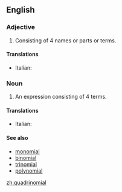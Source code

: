 ==English==

===Adjective===
{{en-adj|-}}

# Consisting of 4 names or parts or terms.

====Translations====
{{trans-top|consisting of 4 names or parts}}
* Italian: {{t-|it|quadrinomiale}}
{{trans-mid}}
{{trans-bottom}}

===Noun===
{{en-noun}}

# {{algebra}} An expression consisting of 4 terms.

====Translations====
{{trans-top|expression}}
*Italian: {{t-|it|quadrinomio|m}}
{{trans-mid}}
{{trans-bottom}}

====See also====
*[[monomial]]
*[[binomial]]
*[[trinomial]]
*[[polynomial]]

[[zh:quadrinomial]]